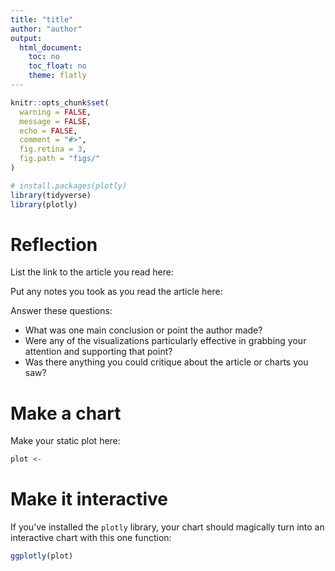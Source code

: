 ```yaml
---
title: "title"
author: "author"
output:
  html_document:
    toc: no
    toc_float: no
    theme: flatly
---
```


```r
knitr::opts_chunk$set(
  warning = FALSE,
  message = FALSE,
  echo = FALSE,
  comment = "#>",
  fig.retina = 3,
  fig.path = "figs/"
)

# install.packages(plotly)
library(tidyverse)
library(plotly)
```

# Reflection

List the link to the article you read here:

Put any notes you took as you read the article here:

Answer these questions:

- What was one main conclusion or point the author made?
- Were any of the visualizations particularly effective in grabbing your attention and supporting that point?
- Was there anything you could critique about the article or charts you saw?

# Make a chart

Make your static plot here:

```r
plot <-
```

# Make it interactive

If you've installed the `plotly` library, your chart should magically turn into an interactive chart with this one function:

```r
ggplotly(plot)
```

